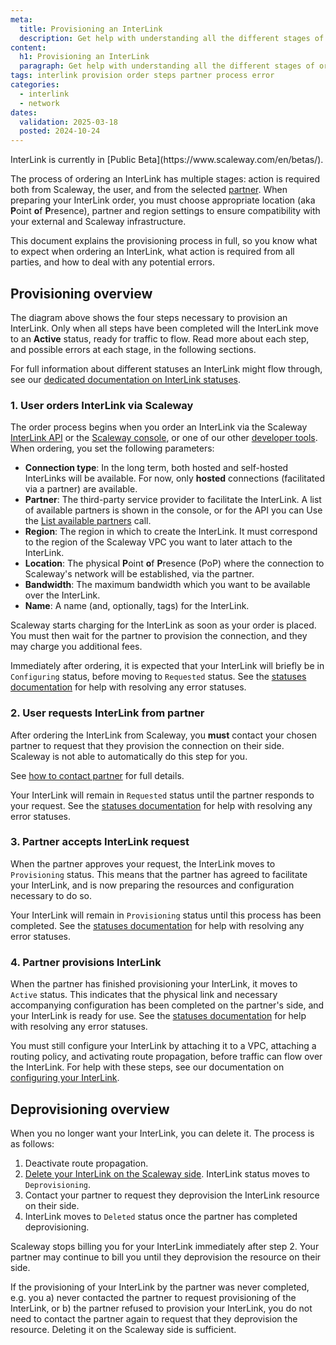 ```yaml
---
meta:
  title: Provisioning an InterLink
  description: Get help with understanding all the different stages of ordering and provisioning a Scaleway InterLink, from placing the initial order, to dealing with error messages, and deleting the resource if no longer needed.
content:
  h1: Provisioning an InterLink
  paragraph: Get help with understanding all the different stages of ordering and provisioning a Scaleway InterLink, from placing the initial order, to dealing with error messages, and deleting the resource if no longer needed.
tags: interlink provision order steps partner process error
categories: 
  - interlink
  - network
dates:
  validation: 2025-03-18
  posted: 2024-10-24
---
```


<Message type="important">
InterLink is currently in [Public Beta](https://www.scaleway.com/en/betas/).
</Message>

The process of ordering an InterLink has multiple stages: action is required both from Scaleway, the user, and from the selected [partner](/interlink/concepts/#partner). When preparing your InterLink order, you must choose appropriate location (aka **P**oint **o**f **P**resence), partner and region settings to ensure compatibility with your external and Scaleway infrastructure.

<Lightbox src="scaleway-interlink-diag-tech.webp" alt="Diagram of Scaleway’s network architecture for connecting customer infrastructure via a partner using a hosted InterLink. On the left, Scaleway’s PAR region includes a VPC with an InterLink and vRouter connected to the PAR backbone. This links to a Point of Presence (PoP) in Paris (TH2), where both Scaleway and partner routers are located. The partner’s infrastructure connects the Paris PoP to a customer or partner PoP, such as in Marseille. The customer PoP has a partner router and a customer router connected through an MMR (Meet-Me Room). The setup supports either on-premises customer infrastructure via last-mile connection or hosted customer infrastructure in the partner’s data center" />

This document explains the provisioning process in full, so you know what to expect when ordering an InterLink, what action is required from all parties, and how to deal with any potential errors.

## Provisioning overview

<Lightbox src="scaleway-interlink-ordering.webp" alt="A four step flow chart shows the following steps: 1. User orders InterLink via Scaleway, 2. User requests InterLink from partner, 3. Partner accepts InterLink request, 4. Partner provisions InterLink." />

The diagram above shows the four steps necessary to provision an InterLink. Only when all steps have been completed will the InterLink move to an **Active** status, ready for traffic to flow. Read more about each step, and possible errors at each stage, in the following sections.

For full information about different statuses an InterLink might flow through, see our [dedicated documentation on InterLink statuses](/interlink/reference-content/statuses/).

### 1. User orders InterLink via Scaleway

The order process begins when you order an InterLink via the Scaleway [InterLink API](https://www.scaleway.com/en/developers/api/interlink/) or the [Scaleway console](/interlink/how-to/order-interlink/), or one of our other [developer tools](https://www.scaleway.com/en/developers/). When ordering, you set the following parameters:

- **Connection type**: In the long term, both hosted and self-hosted InterLinks will be available. For now, only **hosted** connections (facilitated via a partner) are available.
- **Partner**: The third-party service provider to facilitate the InterLink. A list of available partners is shown in the console, or for the API you can Use the [List available partners](https://www.scaleway.com/en/developers/api/interlink/#path-partners-list-available-partners) call.
- **Region**: The region in which to create the InterLink. It must correspond to the region of the Scaleway VPC you want to later attach to the InterLink.
- **Location**: The physical **P**oint **o**f **P**resence (PoP) where the connection to Scaleway's network will be established, via the partner.
- **Bandwidth**: The maximum bandwidth which you want to be available over the InterLink.
- **Name**: A name (and, optionally, tags) for the InterLink.

<Message type="tip">
Scaleway starts charging for the InterLink as soon as your order is placed. You must then wait for the partner to provision the connection, and they may charge you additional fees.
</Message>

Immediately after ordering, it is expected that your InterLink will briefly be in `Configuring` status, before moving to `Requested` status. See the [statuses documentation](/interlink/reference-content/statuses/) for help with resolving any error statuses.

### 2. User requests InterLink from partner

After ordering the InterLink from Scaleway, you **must** contact your chosen partner to request that they provision the connection on their side. Scaleway is not able to automatically do this step for you.

See [how to contact partner](/interlink/how-to/complete-provisioning/#contact-partner-to-request-interlink) for full details.

Your InterLink will remain in `Requested` status until the partner responds to your request. See the [statuses documentation](/interlink/reference-content/statuses/) for help with resolving any error statuses.

### 3. Partner accepts InterLink request

When the partner approves your request, the InterLink moves to `Provisioning` status. This means that the partner has agreed to facilitate your InterLink, and is now preparing the resources and configuration necessary to do so. 

Your InterLink will remain in `Provisioning` status until this process has been completed. See the [statuses documentation](/interlink/reference-content/statuses/) for help with resolving any error statuses.

### 4. Partner provisions InterLink

When the partner has finished provisioning your InterLink, it moves to `Active` status. This indicates that the physical link and necessary accompanying configuration has been completed on the partner's side, and your InterLink is ready for use. See the [statuses documentation](/interlink/reference-content/statuses/) for help with resolving any error statuses.

You must still configure your InterLink by attaching it to a VPC, attaching a routing policy, and activating route propagation, before traffic can flow over the InterLink. For help with these steps, see our documentation on [configuring your InterLink](/interlink/how-to/configure-interlink/).

## Deprovisioning overview

When you no longer want your InterLink, you can delete it. The process is as follows:

1. Deactivate route propagation.
2. [Delete your InterLink on the Scaleway side](/interlink/how-to/delete-interlink/). InterLink status moves to `Deprovisioning`.
3. Contact your partner to request they deprovision the InterLink resource on their side.
4. InterLink moves to `Deleted` status once the partner has completed deprovisioning.

Scaleway stops billing you for your InterLink immediately after step 2. Your partner may continue to bill you until they deprovision the resource on their side.

<Message type="note">
If the provisioning of your InterLink by the partner was never completed, e.g. you a) never contacted the partner to request provisioning of the InterLink, or b) the partner refused to provision your InterLink, you do not need to contact the partner again to request that they deprovision the resource. Deleting it on the Scaleway side is sufficient.
</Message>